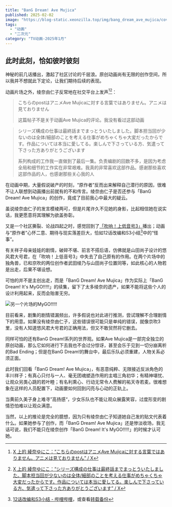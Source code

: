```yaml
---
title: "BanG Dream! Ave Mujica"
published: 2025-02-02
image: "https://blog-static.xeonzilla.top/img/bang_dream_ave_mujica/cover.avif"
tags:
  - "动画"
  - "二次元"
category: "TV动画-2025年1月"
---
```


## 此时此刻，恰如彼时彼刻
神秘的前几话播出，激起了社区讨论的千层浪。原创动画尚有无限的创作空间，所以我并不想就此下定论，让我们期待后续的表现。

动画片场之外，绫奈由仁子反常地在社交平台上发声[^1][^2]：
>こちらのpostはアニメAve Mujicaに対する言葉ではありません。アニメは見ておりません
>
>这篇帖子不是关于动画Ave Mujica的评论。我没有看过这部动画

>シリーズ構成の仕事は最終話までまっとういたしました。脚本担当回が少ないのは全体/細部のことを考える仕事がめちゃくちゃ大変だったからです。作品については本当に愛してる。楽しんで下さっている方、気遣って下さった方ありがとうございます
>
>系列构成的工作我一直做到了最后一集。负责编剧的回数不多，是因为考虑全局和细节的工作实在非常艰难。我真的非常喜欢这部作品。感谢那些喜欢这部作品的人，也感谢那些关心我的人

在动画中期，大量假说破产的时刻，“原作者”反而出来解释自己潜行的原因，很难不让人联想到动画播出前就有的不和传言。绫奈由仁子是否还参与「BanG Dream! Ave Mujica」的创作，竟成了目前我心中最大的疑云。

虽说绫奈由仁子的发言模棱两可，但是片尾许久不见她的身影，比起相信她在说实话，我更愿意将其理解为欲盖弥彰。

又是一个社区撕裂、论战四起之时，感觉回到了[「吹响！上低音号3」](/posts/sound_euphonium_season3/)播出；动画与“原作者”心怀二意、期待与现实落差巨大，恰如12话改编和S3小结[^3]中的“怪事“。

有关祥子母亲娃娃的剧情，破碎不堪、前言不搭后语，仿佛就是山田尚子设计的悠风君大号君，在「吹响！上低音号3」中失去了自己原有的作用。在两个片场中的独角兽，已和京吹的两位创作者武田绫乃与山田尚子位置同等，如此核心的人物若是出走，后果不堪设想。

可怕的并不是主创出走，而是「BanG Dream! Ave Mujica」作为实际上「BanG Dream! It's MyGO!!!!!」的续集，留下了太多绫奈的遗产，如果不能将这些个人的设计利用起来，反而会贻害无穷。

<Image src="https://blog-static.xeonzilla.top/img/bang_dream_ave_mujica/01.avif" alt="另一个片场的MyGO!!!!!" format="avif" inferSize />

目前看来，剧集的剧情错漏频出，许多假说也对此进行推测，尝试理解不合理剧情下的用意。如果没有绫奈由仁子，这些错误很可能只是单纯的错误，就像京吹3里，没有人知道悠风君大号君的正确用法，但又不敢贸然将它删去。

同样可怕的还有BanG Dream!系列的世界观。如果Ave Mujica是一部完全独立的原创动画，那么它如何进行下去我也不会过分惊讶，甚至会乐于见到一切分崩离析的Bad Ending；但是在BanG Dream!的舞台中，最后乐队必须重建，人物关系必须正面。

此时我们回看「BanG Dream! Ave Mujica」，有恶意纯粹、无限接近反派角色的丰川祥子；有真心只付与一人、毫无团魂塑造作用的主唱三角初华；有精神堪忧、让观众另类心跳的若叶睦；有名利熏心、行动无常令人费解的祐天寺若麦。很难想象在这样的人员配置下，动画要如何回到闪亮与心动的正轨上。

当黄前久美子身上难寻”高扬感“，少女乐队也不能让观众展露笑容，过度形变的剧情恐怕难以让观众满意。

当然，以上的推论是完全的臆想，因为只有绫奈由仁子知道她自己发的贴文代表着什么。如果她参与了创作，而「BanG Dream! Ave Mujica」还是惨淡收场，我无话可说，我们不能只在绫奈创作「BanG Dream! It's MyGO!!!!!」的时候才认可她。

[^1]:[X 上的 綾奈ゆにこ：“こちらのpostはアニメAve Mujicaに対する言葉ではありません。アニメは見ておりません” / X](https://x.com/unicococ/status/1885234929971454372)
[^2]:[X 上的 綾奈ゆにこ：“シリーズ構成の仕事は最終話までまっとういたしました。脚本担当回が少ないのは全体/細部のことを考える仕事がめちゃくちゃ大変だったからです。作品については本当に愛してる。楽しんで下さっている方、気遣って下さった方ありがとうございます” / X](https://x.com/unicococ/status/1885342245177745939)
[^3]:[12话改编和S3小结 - 哔哩哔哩](https://www.bilibili.com/opus/946810933277098003)，或查看[转载备份](/posts/episode_12_adaptation_and_s3_summary/)

